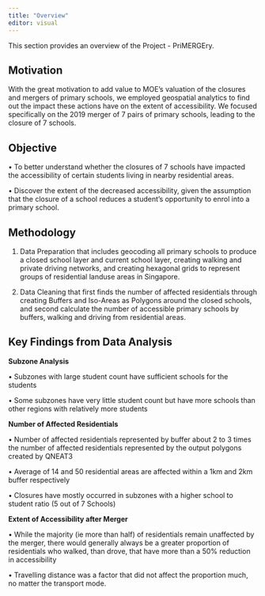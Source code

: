 ```yaml
---
title: "Overview"
editor: visual
---
```


This section provides an overview of the Project - PriMERGEry.

## **Motivation**

With the great motivation to add value to MOE's valuation of the closures and mergers of primary schools, we employed geospatial analytics to find out the impact these actions have on the extent of accessibility. We focused specifically on the 2019 merger of 7 pairs of primary schools, leading to the closure of 7 schools.

## **Objective**

• To better understand whether the closures of 7 schools have impacted the accessibility of certain students living in nearby residential areas.

• Discover the extent of the decreased accessibility, given the assumption that the closure of a school reduces a student's opportunity to enrol into a primary school.

## **Methodology**

1.  Data Preparation that includes geocoding all primary schools to produce a closed school layer and current school layer, creating walking and private driving networks, and creating hexagonal grids to represent groups of residential landuse areas in Singapore.

2.  Data Cleaning that first finds the number of affected residentials through creating Buffers and Iso-Areas as Polygons around the closed schools, and second calculate the number of accessible primary schools by buffers, walking and driving from residential areas.

## **Key Findings from Data Analysis**

**Subzone Analysis**

• Subzones with large student count have sufficient schools for the students

• Some subzones have very little student count but have more schools than other regions with relatively more students

**Number of Affected Residentials**

• Number of affected residentials represented by buffer about 2 to 3 times the number of affected residentials represented by the output polygons created by QNEAT3

• Average of 14 and 50 residential areas are affected within a 1km and 2km buffer respectively

• Closures have mostly occurred in subzones with a higher school to student ratio (5 out of 7 Schools)

**Extent of Accessibility after Merger**

• While the majority (ie more than half) of residentials remain unaffected by the merger, there would generally always be a greater proportion of residentials who walked, than drove, that have more than a 50% reduction in accessibility

• Travelling distance was a factor that did not affect the proportion much, no matter the transport mode.
